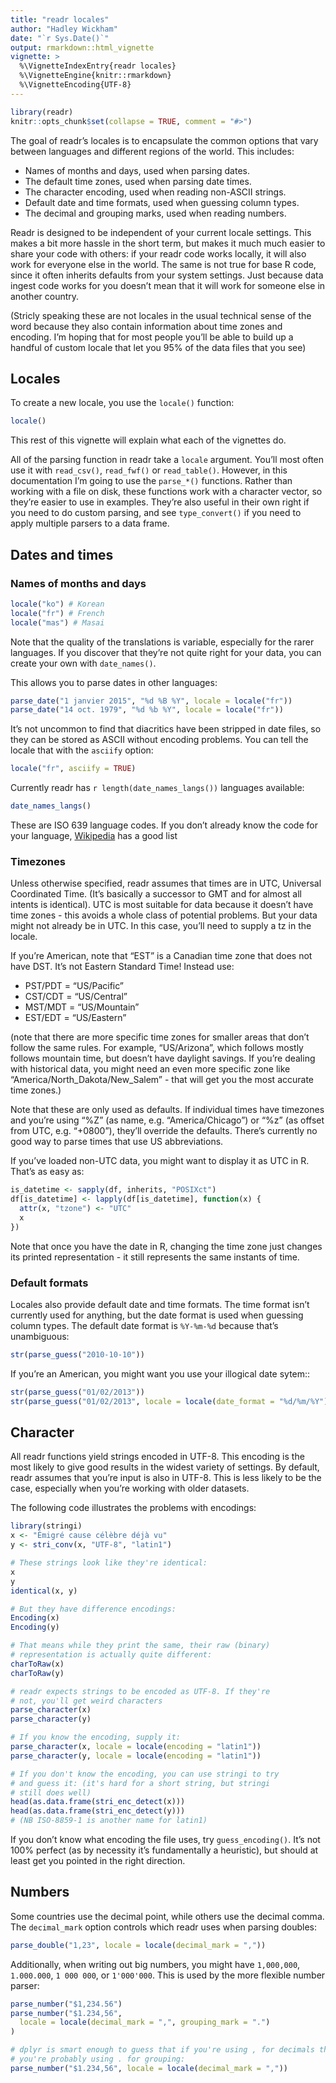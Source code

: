 ```yaml
---
title: "readr locales"
author: "Hadley Wickham"
date: "`r Sys.Date()`"
output: rmarkdown::html_vignette
vignette: >
  %\VignetteIndexEntry{readr locales}
  %\VignetteEngine{knitr::rmarkdown}
  %\VignetteEncoding{UTF-8}
---
```


```r
library(readr)
knitr::opts_chunk$set(collapse = TRUE, comment = "#>")
```

The goal of readr's locales is to encapsulate the common options that vary between languages and different regions of the world. This includes:

* Names of months and days, used when parsing dates.
* The default time zones, used when parsing date times.
* The character encoding, used when reading non-ASCII strings.
* Default date and time formats, used when guessing column types.
* The decimal and grouping marks, used when reading numbers.

Readr is designed to be independent of your current locale settings. This makes a bit more hassle in the short term, but makes it much much easier to share your code with others: if your readr code works locally, it will also work for everyone else in the world. The same is not true for base R code, since it often inherits defaults from your system settings. Just because data ingest code works for you doesn't mean that it will work for someone else in another country.

(Stricly speaking these are not locales in the usual technical sense of the word because they also contain information about time zones and encoding. I'm hoping that for most people you'll be able to build up a handful of custom locale that let you 95% of the data files that you see)

## Locales

To create a new locale, you use the `locale()` function:

```r
locale()
```

This rest of this vignette will explain what each of the vignettes do.

All of the parsing function in readr take a `locale` argument. You'll most often use it with `read_csv()`, `read_fwf()` or `read_table()`. However, in this documentation I'm going to use the `parse_*()` functions. Rather than working with a file on disk, these functions work with a character vector, so they're easier to use in examples. They're also useful in their own right if you need to do custom parsing, and see `type_convert()` if you need to apply multiple parsers to a data frame.

## Dates and times

### Names of months and days

```r
locale("ko") # Korean
locale("fr") # French
locale("mas") # Masai
```

Note that the quality of the translations is variable, especially for the rarer languages. If you discover that they're not quite right for your data, you can create your own with `date_names()`.

This allows you to parse dates in other languages:

```r
parse_date("1 janvier 2015", "%d %B %Y", locale = locale("fr"))
parse_date("14 oct. 1979", "%d %b %Y", locale = locale("fr"))
```

It's not uncommon to find that diacritics have been stripped in date files, so they can be stored as ASCII without encoding problems. You can tell the locale that with the `asciify` option:

```r
locale("fr", asciify = TRUE)
```

Currently readr has `r length(date_names_langs())` languages available:

```r
date_names_langs()
```

These are ISO 639 language codes. If you don't already know the code for your language, [Wikipedia](https://en.wikipedia.org/wiki/List_of_ISO_639-1_codes) has a good list 

### Timezones

Unless otherwise specified, readr assumes that times are in UTC, Universal Coordinated Time. (It's basically a successor to GMT and for almost all intents is identical). UTC is most suitable for data because it doesn't have time zones - this avoids a whole class of potential problems. But your data might not already be in UTC. In this case, you'll need to supply a tz in the locale.

If you're American, note that "EST" is a Canadian time zone that does not have DST. It's not Eastern Standard Time! Instead use:

* PST/PDT = "US/Pacific"
* CST/CDT = "US/Central"
* MST/MDT = "US/Mountain"
* EST/EDT = "US/Eastern"

(note that there are more specific time zones for smaller areas that don't follow the same rules. For example, "US/Arizona", which follows mostly follows mountain time, but doesn't have daylight savings. If you're dealing with historical data, you might need an even more specific zone like "America/North_Dakota/New_Salem" - that will get you the most accurate time zones.)

Note that these are only used as defaults. If individual times have timezones and you're using "%Z" (as name, e.g. "America/Chicago") or "%z" (as offset from UTC, e.g. "+0800"), they'll override the defaults. There's currently no good way to parse times that use US abbreviations.

If you've loaded non-UTC data, you might want to display it as UTC in R. That's as easy as:

```r
is_datetime <- sapply(df, inherits, "POSIXct")
df[is_datetime] <- lapply(df[is_datetime], function(x) {
  attr(x, "tzone") <- "UTC"
  x
})
```

Note that once you have the date in R, changing the time zone just changes its printed representation - it still represents the same instants of time.

### Default formats

Locales also provide default date and time formats. The time format isn't currently used for anything, but the date format is used when guessing column types. The default date format is `%Y-%m-%d` because that's unambiguous:

```r
str(parse_guess("2010-10-10"))
```

If you're an American, you might want you use your illogical date sytem::

```r
str(parse_guess("01/02/2013"))
str(parse_guess("01/02/2013", locale = locale(date_format = "%d/%m/%Y")))
```

## Character

All readr functions yield strings encoded in UTF-8. This encoding is the most likely to give good results in the widest variety of settings. By default, readr assumes that you're input is also in UTF-8. This is less likely to be the case, especially when you're working with older datasets.

The following code illustrates the problems with encodings:

```r
library(stringi)
x <- "Émigré cause célèbre déjà vu"
y <- stri_conv(x, "UTF-8", "latin1")

# These strings look like they're identical:
x
y
identical(x, y)

# But they have difference encodings:
Encoding(x)
Encoding(y)

# That means while they print the same, their raw (binary)
# representation is actually quite different:
charToRaw(x)
charToRaw(y)

# readr expects strings to be encoded as UTF-8. If they're
# not, you'll get weird characters
parse_character(x)
parse_character(y)

# If you know the encoding, supply it:
parse_character(x, locale = locale(encoding = "latin1"))
parse_character(y, locale = locale(encoding = "latin1"))

# If you don't know the encoding, you can use stringi to try 
# and guess it: (it's hard for a short string, but stringi
# still does well)
head(as.data.frame(stri_enc_detect(x)))
head(as.data.frame(stri_enc_detect(y)))
# (NB ISO-8859-1 is another name for latin1)
```

If you don't know what encoding the file uses, try `guess_encoding()`. It's not 100% perfect (as by necessity it's fundamentally a heuristic), but should at least get you pointed in the right direction.

## Numbers

Some countries use the decimal point, while others use the decimal comma. The `decimal_mark` option controls which readr uses when parsing doubles:

```r
parse_double("1,23", locale = locale(decimal_mark = ","))
```

Additionally, when writing out big numbers, you might have `1,000,000`, `1.000.000`, `1 000 000`, or `1'000'000`. This is used by the more flexible number parser:

```r
parse_number("$1,234.56")
parse_number("$1.234,56", 
  locale = locale(decimal_mark = ",", grouping_mark = ".")
)

# dplyr is smart enough to guess that if you're using , for decimals then
# you're probably using . for grouping:
parse_number("$1.234,56", locale = locale(decimal_mark = ","))
```
